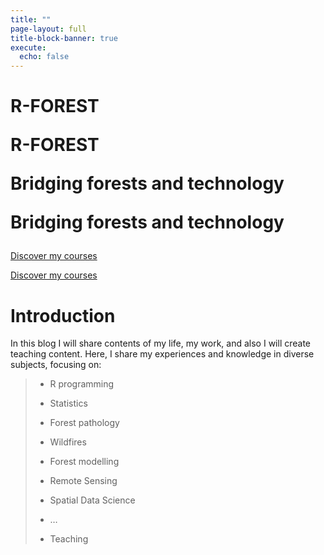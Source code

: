 ```yaml
---
title: ""
page-layout: full
title-block-banner: true
execute: 
  echo: false
---
```


::: {.header .container}
::: header__text-box
<h1 class="heading-primary">

::: {.heading-primary--main .heading-primary--main--big .d-none .d-sm-block}
R-FOREST
:::

::: {.heading-primary--main .heading-primary--main--small .d-block .d-sm-none}
R-FOREST
:::

::: {.heading-primary--sub .heading-primary--sub--big .d-none .d-sm-block}
Bridging forests and technology
:::

::: {.heading-primary--sub .heading-primary--sub--small .d-block .d-sm-none}
Bridging forests and technology
:::

</h1>

<a href="courses.qmd" class="btn btn-primary btn-primary--big btn--animated d-none d-sm-block">Discover my courses</a>

<a href="courses.qmd" class="btn btn-primary btn-primary--small btn--animated d-block d-sm-none">Discover my courses</a>
:::
:::

# Introduction

In this blog I will share contents of my life, my work, and also I will create teaching content. Here, I share my experiences and knowledge in diverse subjects, focusing on:

> -   R programming
>
> -   Statistics
>
> -   Forest pathology
>
> -   Wildfires
>
> -   Forest modelling
>
> -   Remote Sensing
>
> -   Spatial Data Science
>
> -   ...
>
> -   Teaching
